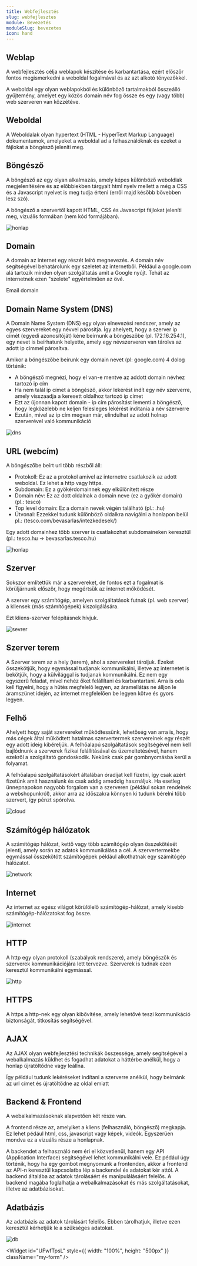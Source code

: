 ```yaml
---
title: Webfejlesztés
slug: webfejlesztes
module: Bevezetés
moduleSlug: bevezetes
icon: hand
---
```


## Weblap

A webfejlesztés célja weblapok készítése és karbantartása, ezért előszőr fontos megismerkedni a weboldal fogalmával és az azt alkotó tényezőkkel.

A weboldal egy olyan weblapokból és különböző tartalmakból összeálló gyűjtemény, amelyet egy közös domain név fog össze és egy (vagy több) web szerveren van közzétéve.

## Weboldal

A Weboldalak olyan hypertext (HTML - HyperText Markup Language) dokumentumok, amelyeket a weboldal ad a felhasználóknak és ezeket a fájlokat a böngésző jeleníti meg.

## Böngésző

A böngésző az egy olyan alkalmazás, amely képes különböző weboldlak megjelenítésére és az előbbiekben tárgyalt html nyelv mellett a még a CSS és a Javascript nyelvet is meg tudja érteni (erről majd később bővebben lesz szó).

A böngésző a szervertől kapott HTML, CSS és Javascript fájlokat jeleníti meg, vizuális formában (nem kód formájában).

<Image
	src="/1/webpage.svg"
	color="green.400"
	alignImage="center"
	w="40%"
	alt="honlap"
/>

## Domain

A domain az internet egy részét leíró megnevezés. A domain név segítségével behatárolunk egy szeletet az internetből. Például a google.com alá tartozik minden olyan szolgáltatás amit a Google nyújt. Tehát az internetnek ezen "szelete" egyértelműen az övé.

Email domain

## Domain Name System (DNS)

A Domain Name System (DNS) egy olyan elnevezési rendszer, amely az egyes szervereket egy névvel párosítja. Így ahelyett, hogy a szerver ip címét (egyedi azonosítóját) kéne beírnunk a böngészőbe (pl. 172.16.254.1), egy nevet is beírhatunk helyette, amely egy névszerveren van tárolva az adott ip címmel párosítva.

Amikor a böngészőbe beírunk egy domain nevet (pl: google.com) 4 dolog történik:

- A böngésző megnézi, hogy el van-e mentve az addott domain névhez tartozó ip cím
- Ha nem talál ip címet a böngésző, akkor lekérést indít egy név szerverre, amely visszaadja a keresett oldalhoz tartozó ip címet
- Ezt az újonnan kapott domain - ip cím párosítást lementi a böngésző, hogy legközelebb ne keljen felesleges lekérést indítania a név szerverre
- Ezután, mivel az ip cím megvan már, elindulhat az adott holnap szerverével való kommunikáció

<Image
	src="/1/dns.png"
	color="green.400"
	alignImage="center"
	w="40%"
	alt="dns"
/>

## URL (webcím)

A böngészőbe beírt url több részből áll:

- Protokoll: Ez az a protokol amivel az internetre csatlakozik az adott weboldal. Ez lehet a http vagy https.
- Subdomain: Ez a gyökérdomainnek egy elkülönített része
- Domain név: Ez az dott oldalnak a domain neve (ez a gyökér domain) (pl.: tesco)
- Top level domain: Ez a domain nevek végén található (pl.: .hu)
- Útvonal: Ezzekkel tudunk különböző oldalkra navigálni a honlapon belül pl.: (tesco.com/bevasarlas/intezkedesek/)

Egy adott domainhez több szerver is csatlakozhat subdomaineken keresztül (pl.: tesco.hu -> bevasarlas.tesco.hu)

<Image
	src="/1/url.png"
	color="green.400"
	alignImage="center"
	w="40%"
	alt="honlap"
/>

## Szerver

Sokszor említettük már a szervereket, de fontos ezt a fogalmat is körüljárnunk először, hogy megértsük az internet mőködését.

A szerver egy számítógép, amelyen szolgáltatások futnak (pl. web szerver) a kliensek (más számítógépek) kiszolgálására.

Ezt kliens-szerver felépításnek hívjuk.

<Image
	src="/1/server.svg"
	color="green.400"
	alignImage="center"
	w="40%"
	alt="sevrer"
/>

## Szerver terem

A Szerver terem az a hely (terem), ahol a szervereket tároljuk. Ezeket összekötjük, hogy egymással tudjanak kommunikálni, illetve az internetet is bekötjük, hogy a külvilággal is tudjanak kommunikálni. Ez nem egy egyszerű feladat, mivel nehéz őket felállítani és karbantartani. Arra is oda kell figyelni, hogy a hűtés megfelelő legyen, az áramellátás ne álljon le áramszünet idején, az internet megfelelően be legyen kötve és gyors legyen.

## Felhő

Ahelyett hogy saját szervereket működtessünk, lehetőség van arra is, hogy más cégek által működtett hatalmas szervertermek szervereinek egy részét egy adott ideig kibéreljük. A felhőalapú szolgáltatások segítségével nem kell bajlódnunk a szerverek fizikai felállításával és üzemeltetésével, hanem ezekről a szolgáltató gondoskodik. Nekünk csak pár gombnyomásba kerül a folyamat.

A felhőalapú szolgáltatásokért általában óradíjat kell fizetni, így csak azért fizetünk amit használunk és csak addig ameddig használjuk. Ha esetleg ünnepnapokon nagyobb forgalom van a szerveren (például sokan rendelnek a webshopunkról), akkor arra az időszakra könnyen ki tudunk bérelni több szervert, így pénzt spórolva.

<Image
	src="/1/cloud.svg"
	color="green.400"
	alignImage="center"
	w="40%"
	alt="cloud"
/>

## Számítógép hálózatok

A számítógép hálózat, kettő vagy több számítógép olyan összekötését jelenti, amely során az adatok kommunikálása a cél. A szervertermekbe egymással összekötött számítógépek például alkothatnak egy számítógép hálózatot.

<Image
	src="/1/network.svg"
	color="green.400"
	alignImage="center"
	w="40%"
	alt="network"
/>

## Internet

Az internet az egész világot körülölelő számítógép-hálózat, amely kisebb számítógép-hálózatokat fog össze.

<Image
	src="/1/internet.svg"
	color="green.400"
	alignImage="center"
	w="40%"
	alt="internet"
/>

## HTTP

A http egy olyan protokoll (szabályok rendszere), amely böngészők és szerverek kommunikációjára lett tervezve.
Szerverek is tudnak ezen keresztül kommunikálni egymással.

<Image
	src="/1/http.svg"
	color="green.400"
	alignImage="center"
	w="40%"
	alt="http"
/>

## HTTPS

A https a http-nek egy olyan kibővítése, amely lehetővé teszi kommunikáció biztonságát, titkosítás segítségével.

## AJAX

Az AJAX olyan webfejlesztési technikák összessége, amely segítségével a webalkalmazás küldhet és fogadhat adatokat a háttérbe anélkül, hogy a honlap újratöltődne vagy leállna.

Így például tudunk lekéréseket indítani a szerverre anélkül, hogy beírnánk az url címet és újratöltődne az oldal emiatt

## Backend & Frontend

A webalkalmazásoknak alapvetően két része van.

A frontend része az, amelyiket a kliens (felhasználó, böngésző) megkapja. Ez lehet pédául html, css, javascript vagy képek, videók. Egyszerűen mondva ez a vizuális része a honlapnak.

A backendet a felhasználó nem éri el közvetlenül, hanem egy API (Application Interface) segítségével lehet kommunikálni vele. Ez pédául úgy történik, hogy ha egy gombot megnyomunk a frontenden, akkor a frontend az API-n keresztül kapcsolatba lép a backendel és adatokat kér attól. A backend általába az adatok tárolásáért és manipulálásáért felelős. A backend magába foglalhatja a webalkalmazásokat és más szolgáltatásokat, illetve az adatbázisokat.

## Adatbázis

Az adatbázis az adatok tárolásárt felelős. Ebben tárolhatjuk, illetve ezen keresztül kérhetjük le a szükséges adatokat.

<Image
	src="/1/database.svg"
	color="green.400"
	alignImage="center"
	w="40%"
	alt="db"
/>

<Widget
	id="UFwfTpsL"
	style={{ width: "100%", height: "500px" }}
	className="my-form"
/>
